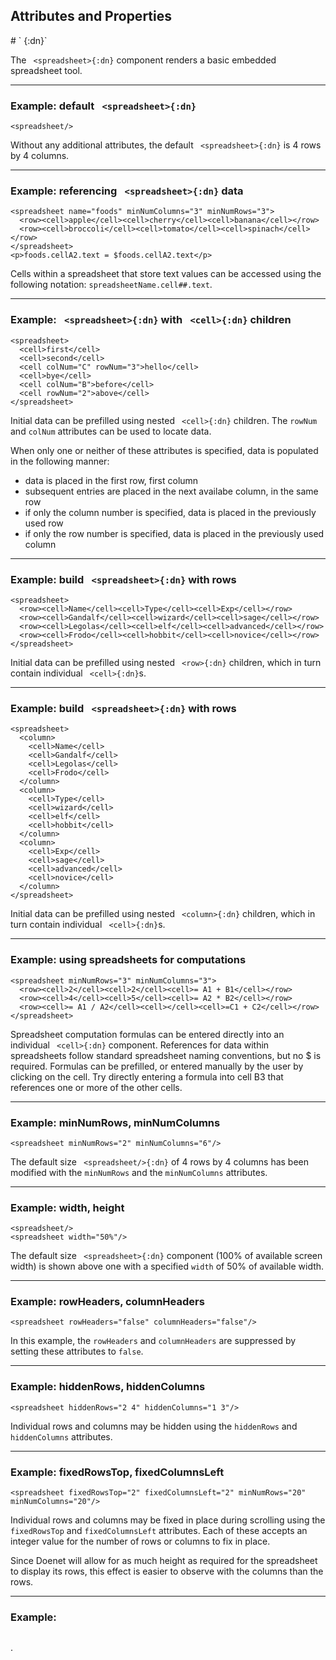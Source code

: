 

## Attributes and Properties 
 <AttrDisplay name='nameHere'/> 
 <PropDisplay name='nameHere'/>
# ` <spreadsheet>{:dn}`



The ` <spreadsheet>{:dn}` component renders a basic embedded spreadsheet tool.


---

### Example: default ` <spreadsheet>{:dn}`


```doenet-editor-horiz
<spreadsheet/>      
```



Without any additional attributes, the default ` <spreadsheet>{:dn}` is $4$ rows by $4$ columns.



---

### Example: referencing ` <spreadsheet>{:dn}` data


```doenet-editor-horiz
<spreadsheet name="foods" minNumColumns="3" minNumRows="3">
  <row><cell>apple</cell><cell>cherry</cell><cell>banana</cell></row>
  <row><cell>broccoli</cell><cell>tomato</cell><cell>spinach</cell></row>
</spreadsheet>
<p>foods.cellA2.text = $foods.cellA2.text</p>
```



Cells within a spreadsheet that store text values can be accessed using the following notation: `spreadsheetName.cell##.text`.



---

### Example: ` <spreadsheet>{:dn}` with ` <cell>{:dn}` children


```doenet-editor-horiz
<spreadsheet>   
  <cell>first</cell>
  <cell>second</cell>
  <cell colNum="C" rowNum="3">hello</cell>
  <cell>bye</cell>
  <cell colNum="B">before</cell>
  <cell rowNum="2">above</cell>
</spreadsheet>
```



Initial data can be prefilled using nested ` <cell>{:dn}` children. The `rowNum` and `colNum` attributes can be used to locate data.


When only one or neither of these attributes is specified, data is populated in the following manner:


* data is placed in the first row, first column
* subsequent entries are placed in the next availabe column, in the same row
* if only the column number is specified, data is placed in the previously used row
* if only the row number is specified, data is placed in the previously used column





---

### Example: build ` <spreadsheet>{:dn}` with rows


```doenet-editor-horiz
<spreadsheet>
  <row><cell>Name</cell><cell>Type</cell><cell>Exp</cell></row>
  <row><cell>Gandalf</cell><cell>wizard</cell><cell>sage</cell></row>
  <row><cell>Legolas</cell><cell>elf</cell><cell>advanced</cell></row>
  <row><cell>Frodo</cell><cell>hobbit</cell><cell>novice</cell></row>
</spreadsheet>
```



Initial data can be prefilled using nested ` <row>{:dn}` children, which in turn contain individual ` <cell>{:dn}`s.



---

### Example: build ` <spreadsheet>{:dn}` with rows


```doenet-editor-horiz
<spreadsheet>
  <column>
    <cell>Name</cell>
    <cell>Gandalf</cell>
    <cell>Legolas</cell>
    <cell>Frodo</cell>
  </column>
  <column>
    <cell>Type</cell>
    <cell>wizard</cell>
    <cell>elf</cell>
    <cell>hobbit</cell>
  </column>
  <column>
    <cell>Exp</cell>
    <cell>sage</cell>
    <cell>advanced</cell>
    <cell>novice</cell>
  </column>
</spreadsheet>
```



Initial data can be prefilled using nested ` <column>{:dn}` children, which in turn contain individual ` <cell>{:dn}`s.



---

### Example: using spreadsheets for computations


```doenet-editor-horiz
<spreadsheet minNumRows="3" minNumColumns="3">
  <row><cell>2</cell><cell>2</cell><cell>= A1 + B1</cell></row>
  <row><cell>4</cell><cell>5</cell><cell>= A2 * B2</cell></row>
  <row><cell>= A1 / A2</cell><cell></cell><cell>=C1 + C2</cell></row>
</spreadsheet>
```



Spreadsheet computation formulas can be entered directly into an individual ` <cell>{:dn}` component. References for data within spreadsheets follow standard spreadsheet naming conventions, but no &dollar; is required. Formulas can be prefilled, or entered manually by the user by clicking on the cell. Try directly entering a formula into cell B3 that references one or more of the other cells.



---

### Example: minNumRows, minNumColumns


```doenet-editor-horiz
<spreadsheet minNumRows="2" minNumColumns="6"/>     
```



The default size ` <spreadsheet/>{:dn}` of 4 rows by 4 columns has been modified with the `minNumRows` and the `minNumColumns` attributes.



---

### Example: width, height


```doenet-editor-horiz
<spreadsheet/>
<spreadsheet width="50%"/>    
```



The default size ` <spreadsheet>{:dn}` component (100% of available screen width) is shown above one with a specified `width` of 50% of available width.



---

### Example: rowHeaders, columnHeaders


```doenet-editor-horiz
<spreadsheet rowHeaders="false" columnHeaders="false"/> 
```



In this example, the `rowHeaders` and `columnHeaders` are suppressed by setting these attributes to `false`.



---

### Example: hiddenRows, hiddenColumns


```doenet-editor-horiz
<spreadsheet hiddenRows="2 4" hiddenColumns="1 3"/>
```



Individual rows and columns may be hidden using the `hiddenRows` and `hiddenColumns` attributes.



---

### Example: fixedRowsTop, fixedColumnsLeft


```doenet-editor-horiz
<spreadsheet fixedRowsTop="2" fixedColumnsLeft="2" minNumRows="20" minNumColumns="20"/>
```



Individual rows and columns may be fixed in place during scrolling using the `fixedRowsTop` and `fixedColumnsLeft` attributes. Each of these accepts an integer value for the number of rows or columns to fix in place.


Since Doenet will allow for as much height as required for the spreadsheet to display its rows, this effect is easier to observe with the columns than the rows.



---

### Example: 


```doenet-editor-horiz
```



. 

